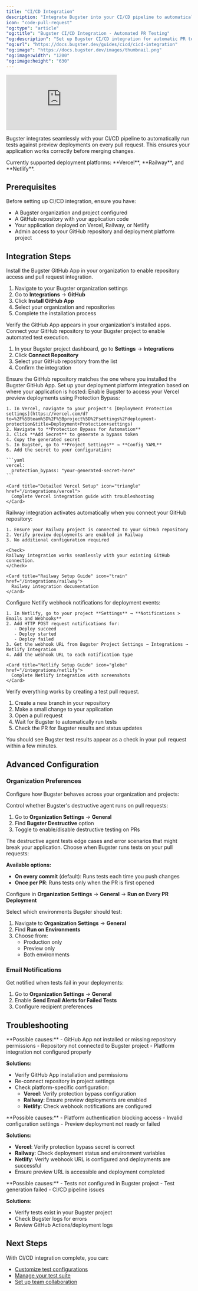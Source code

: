 ```yaml
---
title: "CI/CD Integration"
description: "Integrate Bugster into your CI/CD pipeline to automatically run tests on pull requests"
icon: "code-pull-request"
"og:type": "article"
"og:title": "Bugster CI/CD Integration - Automated PR Testing"
"og:description": "Set up Bugster CI/CD integration for automatic PR testing on Vercel, Railway, and Netlify. GitHub App, deployment webhooks, and platform configuration."
"og:url": "https://docs.bugster.dev/guides/cicd/cicd-integration"
"og:image": "https://docs.bugster.dev/images/thumbnail.png"
"og:image:width": "1200"
"og:image:height": "630"
---
```


<iframe
  className="w-full aspect-video rounded-xl"
  src="https://www.youtube.com/embed/pZuuvbNXdAQ"
  title="YouTube video player"
  frameBorder="0"
  allow="accelerometer; autoplay; clipboard-write; encrypted-media; gyroscope; picture-in-picture"
  allowFullScreen
></iframe>

Bugster integrates seamlessly with your CI/CD pipeline to automatically run tests against preview deployments on every pull request. This ensures your application works correctly before merging changes.

<Info>
Currently supported deployment platforms: **Vercel**, **Railway**, and **Netlify**.
</Info>

## Prerequisites

Before setting up CI/CD integration, ensure you have:
- A Bugster organization and project configured
- A GitHub repository with your application code
- Your application deployed on Vercel, Railway, or Netlify
- Admin access to your GitHub repository and deployment platform project

## Integration Steps

<Steps>
<Step title="Install GitHub App">
  Install the Bugster GitHub App in your organization to enable repository access and pull request integration.
  
  1. Navigate to your Bugster organization settings
  2. Go to **Integrations** → **GitHub**
  3. Click **Install GitHub App**
  4. Select your organization and repositories
  5. Complete the installation process
  
  <Check>
  Verify the GitHub App appears in your organization's installed apps.
  </Check>
</Step>

<Step title="Integrate GitHub Repository">
  Connect your GitHub repository to your Bugster project to enable automated test execution.
  
  1. In your Bugster project dashboard, go to **Settings** → **Integrations**
  2. Click **Connect Repository**
  3. Select your GitHub repository from the list
  4. Confirm the integration
  
  <Warning>
  Ensure the GitHub repository matches the one where you installed the Bugster GitHub App.
  </Warning>
</Step>

<Step title="Configure Platform Integration">
  Set up your deployment platform integration based on where your application is hosted:
  
  <Tabs>
  <Tab title="Vercel" icon="triangle">
    Enable Bugster to access your Vercel preview deployments using Protection Bypass:
    
    1. In Vercel, navigate to your project's [Deployment Protection settings](https://vercel.com/d?to=%2F%5Bteam%5D%2F%5Bproject%5D%2Fsettings%2Fdeployment-protection&title=Deployment+Protection+settings)
    2. Navigate to **Protection Bypass for Automation**
    3. Click **Add Secret** to generate a bypass token
    4. Copy the generated secret
    5. In Bugster, go to **Project Settings** → **Config YAML**
    6. Add the secret to your configuration:
    
    ```yaml
    vercel:
      protection_bypass: "your-generated-secret-here"
    ```
    
    <Card title="Detailed Vercel Setup" icon="triangle" href="/integrations/vercel">
      Complete Vercel integration guide with troubleshooting
    </Card>
  </Tab>
  
  <Tab title="Railway" icon="train">
    Railway integration activates automatically when you connect your GitHub repository:
    
    1. Ensure your Railway project is connected to your GitHub repository
    2. Verify preview deployments are enabled in Railway
    3. No additional configuration required
    
    <Check>
    Railway integration works seamlessly with your existing GitHub connection.
    </Check>
    
    <Card title="Railway Setup Guide" icon="train" href="/integrations/railway">
      Railway integration documentation
    </Card>
  </Tab>
  
  <Tab title="Netlify" icon="globe">
    Configure Netlify webhook notifications for deployment events:
    
    1. In Netlify, go to your project **Settings** → **Notifications > Emails and Webhooks**
    2. Add HTTP POST request notifications for:
       - Deploy succeed
       - Deploy started  
       - Deploy failed
    3. Get the webhook URL from Bugster Project Settings → Integrations → Netlify Integration
    4. Add the webhook URL to each notification type
    
    <Card title="Netlify Setup Guide" icon="globe" href="/integrations/netlify">
      Complete Netlify integration with screenshots
    </Card>
  </Tab>
  </Tabs>
</Step>

<Step title="Test the Integration">
  Verify everything works by creating a test pull request.
  
  1. Create a new branch in your repository
  2. Make a small change to your application
  3. Open a pull request
  4. Wait for Bugster to automatically run tests
  5. Check the PR for Bugster results and status updates
  
  <Check>
  You should see Bugster test results appear as a check in your pull request within a few minutes.
  </Check>
</Step>
</Steps>

## Advanced Configuration

### Organization Preferences

Configure how Bugster behaves across your organization and projects:

<AccordionGroup>
<Accordion title="Destructive Agent Settings">
  Control whether Bugster's destructive agent runs on pull requests:
  
  1. Go to **Organization Settings** → **General**
  2. Find **Bugster Destructive** option
  3. Toggle to enable/disable destructive testing on PRs
  
  <Info>
  The destructive agent tests edge cases and error scenarios that might break your application.
  </Info>
</Accordion>

<Accordion title="Test Execution Frequency">
  Choose when Bugster runs tests on your pull requests:
  
  **Available options:**
  - **On every commit** (default): Runs tests each time you push changes
  - **Once per PR**: Runs tests only when the PR is first opened
  
  Configure in **Organization Settings** → **General** → **Run on Every PR Deployment**
</Accordion>

<Accordion title="Environment Selection">
  Select which environments Bugster should test:
  
  1. Navigate to **Organization Settings** → **General**
  2. Find **Run on Environments**
  3. Choose from:
     - Production only
     - Preview only  
     - Both environments
</Accordion>
</AccordionGroup>

### Email Notifications

Get notified when tests fail in your deployments:

1. Go to **Organization Settings** → **General**
2. Enable **Send Email Alerts for Failed Tests**
3. Configure recipient preferences

## Troubleshooting

<AccordionGroup>
<Accordion title="Bugster not running on PRs">
  **Possible causes:**
  - GitHub App not installed or missing repository permissions
  - Repository not connected to Bugster project
  - Platform integration not configured properly
  
  **Solutions:**
  - Verify GitHub App installation and permissions
  - Re-connect repository in project settings
  - Check platform-specific configuration:
    - **Vercel**: Verify protection bypass configuration
    - **Railway**: Ensure preview deployments are enabled
    - **Netlify**: Check webhook notifications are configured
</Accordion>

<Accordion title="Tests failing to access preview URL">
  **Possible causes:**
  - Platform authentication blocking access
  - Invalid configuration settings
  - Preview deployment not ready or failed
  
  **Solutions:**
  - **Vercel**: Verify protection bypass secret is correct
  - **Railway**: Check deployment status and environment variables
  - **Netlify**: Verify webhook URL is configured and deployments are successful
  - Ensure preview URL is accessible and deployment completed
</Accordion>

<Accordion title="No test results in PR">
  **Possible causes:**
  - Tests not configured in Bugster project
  - Test generation failed
  - CI/CD pipeline issues
  
  **Solutions:**
  - Verify tests exist in your Bugster project
  - Check Bugster logs for errors
  - Review GitHub Actions/deployment logs
</Accordion>
</AccordionGroup>

## Next Steps

With CI/CD integration complete, you can:
- [Customize test configurations](/guides/configuration/customize-config-yaml)
- [Manage your test suite](/guides/test-management/manage-tests)
- [Set up team collaboration](/commands/team-collaboration)

